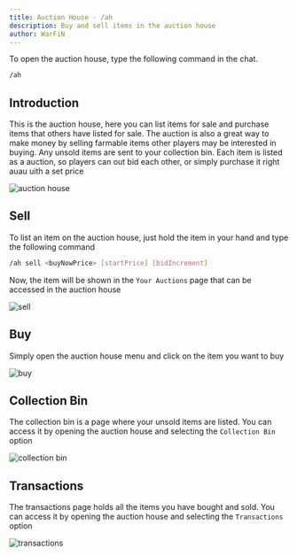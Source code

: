 ```yaml
---
title: Auction House - /ah
description: Buy and sell items in the auction house
author: WarFiN
---
```


To open the auction house, type the following command in the chat.
```bash
/ah
```

## Introduction

This is the auction house, here you can list items for sale and purchase items that others have listed for sale. The auction is also a great way to make money by selling farmable items other players may be interested in buying. Any unsold items are sent to your collection bin. Each item is listed as a auction, so players can out bid each other, or simply purchase it right auau uith a set price

![auction house](https://github.com/WarFiN123/docs-bugattipvp/blob/main/contents/docs/usage/auction_house/auction%20house.png?raw=true)

## Sell

To list an item on the auction house, just hold the item in your hand and type the following command
```bash
/ah sell <buyNowPrice> [startPrice] [bidIncrement]
```

Now, the item will be shown in the `Your Auctions` page that can be accessed in the auction house

![sell](https://github.com/WarFiN123/docs-bugattipvp/blob/main/contents/docs/usage/auction_house/sell.png?raw=true)

## Buy

Simply open the auction house menu and click on the item you want to buy

![buy](https://github.com/WarFiN123/docs-bugattipvp/blob/main/contents/docs/usage/auction_house/auction%20house.png?raw=true)

## Collection Bin

The collection bin is a page where your unsold items are listed. You can access it by opening the auction house and selecting the `Collection Bin` option

![collection bin](https://github.com/WarFiN123/docs-bugattipvp/blob/main/contents/docs/usage/auction_house/collection%20bin.png?raw=true)

## Transactions

The transactions page holds all the items you have bought and sold. You can access it by opening the auction house and selecting the `Transactions` option

![transactions](https://github.com/WarFiN123/docs-bugattipvp/blob/main/contents/docs/usage/auction_house/Transactions.png?raw=true)